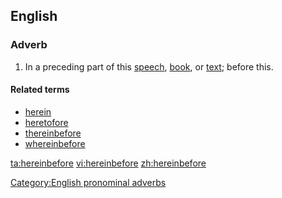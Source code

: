 ==English==

===Adverb===
{{en-adv|-}}

# {{formal}} In a preceding part of this [[speech]], [[book]], or [[text]]; before this.

====Related terms====
*[[herein]]
*[[heretofore]]
*[[thereinbefore]]
*[[whereinbefore]]

[[Category:English pronominal adverbs]]

[[ta:hereinbefore]]
[[vi:hereinbefore]]
[[zh:hereinbefore]]